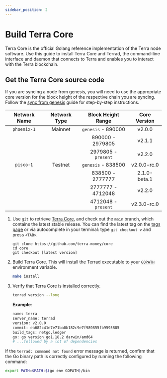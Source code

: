 ```yaml
---
sidebar_position: 2
---
```



# Build Terra Core

Terra Core is the official Golang reference implementation of the Terra node software. Use this guide to install Terra Core and Terrad, the command-line interface and daemon that connects to Terra and enables you to interact with the Terra blockchain.

## Get the Terra Core source code

<Admonition type="caution" icon="☢️" title="Syncing from genesis">

If you are syncing a node from genesis, you will need to use the appropriate core version for the block height of the respective chain you are syncing. Follow the [sync from genesis](./sync.mdx#sync-from-genesis) guide for step-by-step instructions.

| Network Name | Network Type | Block Height Range  | Core Version |
| :----------: | :----------: | :-----------------: | :----------: |
| `phoenix-1`  |   Mainnet    | `genesis` - 890000  |    v2.0.0    |
|              |              |  890000 - 2979805   |    v2.1.1    |
|              |              | 2979805 - `present` |    v2.2.0    |
|  `pisco-1`   |   Testnet    | `genesis` - 838500  | v2.0.0-rc.0  |
|              |              |  838500 - 2777777   | 2.1.0-beta.1 |
|              |              | 2777777 - 4712048   |    v2.2.0    |
|              |              | 4712048 - `present` | v2.3.0-rc.0  |


</Admonition>

1. Use `git` to retrieve [Terra Core](https://github.com/terra-money/core/), and check out the `main` branch, which contains the latest stable release. You can find the latest tag on the [tags page](https://github.com/terra-money/core/tags) or via autocomplete in your terminal: type `git checkout v` and press `<TAB>`.

   ```
   git clone https://github.com/terra-money/core
   cd core
   git checkout [latest version]
   ```

2. Build Terra Core. This will install the Terrad executable to your [ `GOPATH` ](https://go.dev/doc/gopath_code) environment variable.

   ```bash
   make install
   ```

3. Verify that Terra Core is installed correctly.

   ```bash
   terrad version --long
   ```

   **Example**:

   ```bash
   name: terra
   server_name: terrad
   version: v2.0.0
   commit: ea682c41e7e71ba0b182c9e7f989855fb9595885
   build_tags: netgo,ledger
   go: go version go1.18.2 darwin/amd64
   # ...followed by a lot of dependencies
   ```

<Admonition type="tip" icon="💡">

If the `terrad: command not found` error message is returned, confirm that the Go binary path is correctly configured by running the following command:

```bash
export PATH=$PATH:$(go env GOPATH)/bin
```

</Admonition>
